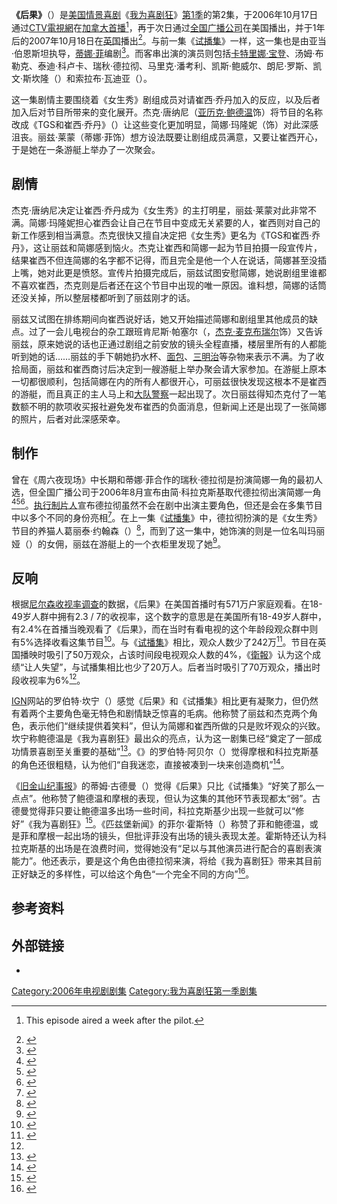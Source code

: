 {{noteTA
|G1=Movie
|G2=Show
|T=zh-cn:后果 (我为喜剧狂); zh-tw:後果 (超級製作人); zh-hk:後果 (娛樂揸Fit人);
|1=zh-cn:我为喜剧狂; zh-tw:超級製作人; zh-hk:娛樂揸Fit人;
|2=zh-hk:嘉芙蓮娜·寶頓;zh-cn:卡特里娜·宝登
|3=zh-hk:珍·嘉露絲姬;zh-cn=简·科拉克斯基;
}}
{{Infobox television episode
| Title        = 后果
| Series       = [[我为喜剧狂|我为喜剧狂]]
| Image        = <!-- No-free image with insufficient rationale [[Image:30_Rock_season_1_episode_2.png|250px]] -->
| Caption      = Liz and Tracy at the yacht party.
| Season       = 1
| Episode      = 2
| Airdate      = {{Start date|2006|10|18}}
| Production   = 102
| Writer       = [[蒂娜·菲|蒂娜·菲]]
| Director     = {{link-en|亚当·伯恩斯坦|Adam Bernstein}}
| Photographer = 汤姆·霍顿（{{lang|en|Tom Houghton}}）
| Guests       = [[卡特里娜·宝登|卡特里娜·宝登]]饰施乐·泽洛克斯（{{lang|en|Cerie Xerox}}）<br>汤姆·布勒克（{{lang|en|Tom Broecker}}）饰李（{{lang|en|Lee}}）<br>泰迪·科卢卡（{{lang|en|Teddy Coluca}}）饰舞台管理员<br>{{link-en|瑞秋·德拉彻|Rachel Dratch}}饰玛丽娅（{{lang|en|Maria}}）<br>{{link-en|马里克·潘考利|Maulik Pancholy}}饰乔纳森（{{lang|en|Jonathan}}）<br>{{link-en|凯斯·鲍威尔|Keith Powell}}饰图弗·斯帕洛克（{{lang|en|Toofer Spurlock}}）<br>朗尼·罗斯（{{lang|en|Lonny Ross}}）饰乔什·吉拉德（{{lang|en|Josh Girard}}）
| Episode list = [[我为喜剧狂_(第1季)|《我为喜剧狂》 (第1季)]]<br>[[我为喜剧狂剧集列表|我为喜剧狂剧集列表]]
| Prev         = [[试播集_(我为喜剧狂)|试播集]]
| Next         = [[相亲_(我为喜剧狂)|相亲]]
}}

'''《后果》'''（{{lang-en|''The Aftermath''}}）是[[美国|美国]][[情景喜剧|情景喜剧]]《[[我为喜剧狂|我为喜剧狂]]》[[我为喜剧狂_(第1季)|第1季]]的第2集，于2006年10月17日通过[[CTV電視網|CTV電視網]]在[[加拿大|加拿大]][[首演|首播]]<ref name="ctvpremieres">{{cite web |url=http://www.ctv.ca/servlet/ArticleNews/show/CTVShows/20060814/Fall2006Schedule/20060816/ |title=Fall 2006 Premiere Dates |accessdate=2008-03-07 |publisher=''CTV'' |archiveurl=https://web.archive.org/web/20061010184516/http://www.ctv.ca/servlet/ArticleNews/show/CTVShows/20060814/Fall2006Schedule/20060816/ |archivedate=2006-10-10 |deadurl=yes }} This episode aired a week after the pilot.</ref>，再于次日通过[[全国广播公司|全国广播公司]]在美国播出，并于1年后的2007年10月18日在[[英国|英国]]播出<ref name="ukratings">{{cite news |first=Ben |last=Dowell |title=''Vyle'' a turn-off on BBC2 |url=http://www.guardian.co.uk/media/2007/oct/19/tvratings |publisher=''Media Guardian'' |date=2007-10-19 |accessdate=2013-07-28 |archiveurl=https://web.archive.org/web/20121111133254/http://www.guardian.co.uk/media/2007/oct/19/tvratings |archivedate=2012-11-11 |deadurl=no }}</ref>。与前一集《[[试播集_(我为喜剧狂)|试播集]]》一样，这一集也是由亚当·伯恩斯坦执导，[[蒂娜·菲|蒂娜·菲]]编剧<ref name="screen rush">{{cite web |url=http://www.screenrush.co.uk/television/television-813/season-2600/ |title=30 Rock: Episodes |publisher=Screenrush (AlloCiné) |accessdate=2013-07-28 |location=London |archiveurl=https://web.archive.org/web/20120730001543/http://www.screenrush.co.uk/television/television-813/season-2600/ |archivedate=2012-07-30 |deadurl=no }}</ref>。而客串出演的演员则包括[[卡特里娜·宝登|卡特里娜·宝登]]、汤姆·布勒克、泰迪·科卢卡、瑞秋·德拉彻、马里克·潘考利、凯斯·鲍威尔、朗尼·罗斯、凯文·斯坎隆（{{lang|en|Kevin Scanlon}}）和索拉布·瓦迪亚（{{lang|en|Sorab Wadia}}）。

这一集剧情主要围绕着《女生秀》剧组成员对请崔西·乔丹加入的反应，以及后者加入后对节目所带来的变化展开。杰克·唐纳尼（[[亚历克·鲍德温|亚历克·鲍德温]]饰）将节目的名称改成《TGS和崔西·乔丹》（{{lang|en|''TGS with Tracy Jordan''}}）让这些变化更加明显，简娜·玛隆妮（{{link-en|简·科拉克斯基|Jane Krakowski}}饰）对此深感沮丧。丽兹·莱蒙（蒂娜·菲饰）想方设法既要让剧组成员满意，又要让崔西开心，于是她在一条游艇上举办了一次聚会。

{{Spoken Wikipedia|Zh-tw-後果.ogg|2015年|11月27日|臺灣漢語}}

==剧情==
杰克·唐纳尼决定让崔西·乔丹成为《女生秀》的主打明星，丽兹·莱蒙对此非常不满。简娜·玛隆妮担心崔西会让自己在节目中变成无关紧要的人，崔西则对自己的新工作感到相当满意。杰克很快又擅自决定把《女生秀》更名为《TGS和崔西·乔丹》，这让丽兹和简娜感到恼火。杰克让崔西和简娜一起为节目拍摄一段宣传片，结果崔西不但连简娜的名字都不记得，而且完全是他一个人在说话，简娜甚至没插上嘴，她对此更是愤怒。宣传片拍摄完成后，丽兹试图安慰简娜，她说剧组里谁都不喜欢崔西，杰克则是后者还在这个节目中出现的唯一原因。谁料想，简娜的话筒还没关掉，所以整层楼都听到了丽兹刚才的话。 

丽兹又试图在排练期间向崔西说好话，她又开始描述简娜和剧组里其他成员的缺点。过了一会儿电视台的杂工跟班肯尼斯·帕塞尔（{{lang|en|Kenneth Parcel}}，[[杰克·麦克布瑞尔|杰克·麦克布瑞尔]]饰）又告诉丽兹，原来她说的话也正通过剧组之前安放的镜头全程直播，楼层里所有的人都能听到她的话……丽兹的手下朝她扔水杯、[[面包|面包]]、[[三明治|三明治]]等杂物来表示不满。为了收拾局面，丽兹和崔西商讨后决定到一艘游艇上举办聚会请大家参加。在游艇上原本一切都很顺利，包括简娜在内的所有人都很开心，可丽兹很快发现这根本不是崔西的游艇，而且真正的主人马上和[[纽约市警察局|大队警察]]一起出现了。次日丽兹得知杰克付了一笔数额不明的款项收买报社避免发布崔西的负面消息，但新闻上还是出现了一张简娜的照片，后者对此深感荣幸。

==制作==
曾在《周六夜现场》中长期和蒂娜·菲合作的瑞秋·德拉彻是扮演简娜一角的最初人选，但全国广播公司于2006年8月宣布由简·科拉克斯基取代德拉彻出演简娜一角<ref name="dratchout">{{cite news |url=http://www.zap2it.com/tv/news/zap-janekrakowskijoins30rock,0,1779072.story?coll=zap-tv-headlines |title='Ally' Cat Krakowski Joins '30 Rock' |accessdate=2013-07-28 |date=2006-08-17 |publisher=Zap2it |archiveurl=https://web.archive.org/web/20120927030648/http://www.zap2it.com/tv/news/zap-janekrakowskijoins30rock%2C0%2C1779072.story?coll=zap-tv-headlines |archivedate=2012-09-27 |deadurl=yes }}</ref><ref name="dratchout_2">{{cite news |first=Joel |last=Keller |title=Jane Krakowski added to ''30 Rock'' |url=http://www.aoltv.com/2006/08/17/jane-krakowski-added-to-30-rock/ |publisher=''AOL'' TV Squad |date=2008-08-17 |accessdate=2013-07-28 |archiveurl=https://web.archive.org/web/20120813214025/http://www.aoltv.com/2006/08/17/jane-krakowski-added-to-30-rock/ |deadurl=no |archivedate=2012-08-13 }}</ref><ref name="dratchout_3">{{cite news |first=Colin |last=Mahan |title=''30 Rock'' adds Jane Krakowski |url=http://www.tv.com/news/30-rock-adds-jane-krakowski--5917/ |publisher=TV.com |date=2006-08-16 |accessdate=2013-07-28 |archiveurl=https://web.archive.org/web/20080615234403/http://www.tv.com/ally-mcbeal/show/168/story/5917.htmlom_act%3Dconvert%26om_clk%3Dheadlinessh |archivedate=2008-06-15 |deadurl=no }}</ref>。[[执行制片人|执行制片人]]{{link-en|洛恩·迈克尔斯|Lorne Michaels}}宣布德拉彻虽然不会在剧中出演主要角色，但还是会在多集节目中以多个不同的身份亮相<ref name="michaelsaboutdratch">{{cite news |first=Michael |last=Schneider |title=Inside Move: Dratch latched to multiple ''Rock'' roles |url=http://variety.com/2006/scene/news/inside-move-dratch-latched-to-multiple-rock-roles-1200342025/ |publisher=''Variety'' |date=2006-08-14 |accessdate=2013-07-28 |archiveurl=https://web.archive.org/web/20120516190758/http://www.variety.com/index.asp?layout=story&articleID=VR1117948462&cs=1 |archivedate=2012-05-16 |deadurl=no }}</ref>。在上一集《[[试播集_(我为喜剧狂)|试播集]]》中，德拉彻扮演的是《女生秀》节目的养猫人葛丽泰·约翰森（{{lang|en|Greta Johansen}}）<ref name="plotreference">{{cite episode |title=Pilot |series=30 Rock |serieslink=30 Rock |credits=Writer: Tina Fey; Director: Adam Bernstein |network=NBC Universal |station=NBC |airdate=2006-10-11 |season=1 |number=1}}</ref>，而到了这一集中，她饰演的则是一位名叫玛丽娅（{{lang|en|Maria}}）的女佣，丽兹在游艇上的一个衣柜里发现了她<ref name="theaftermath">{{cite episode |title=The Aftermath |series=30 Rock |credits=Writer: Tina Fey; Director: Adam Bernstein |network=NBC Universal |station=NBC |airdate=2006-10-18 |season=1 |number=2}}</ref>。

==反响==
根据[[尼尔森收视率调查|尼尔森收视率调查]]的数据，《后果》在美国首播时有571万户家庭观看。在18-49岁人群中拥有2.3 / 7的收视率，这个数字的意思是在美国所有18-49岁人群中，有2.4%在首播当晚观看了《后果》，而在当时有看电视的这个年龄段观众群中则有5%选择收看这集节目<ref name="aftermathratings">{{cite news |first=Rick |last=Kissell |title=Peacock's not laffing |url=http://variety.com/2006/scene/news/peacock-s-not-laffing-1117952286/ |publisher=''Variety'' |date=2006-10-19 |accessdate=2013-07-28 |archiveurl=https://web.archive.org/web/20090525110657/http://www.variety.com/article/VR1117952286.html?categoryid=1236&cs=1&query=30%20rock%20wednesday |archivedate=2009-05-25 |deadurl=no }}</ref>。与《[[试播集_(我为喜剧狂)|试播集]]》相比，观众人数少了242万<ref name="ratings_variety">{{cite news |first=Rick |last=Kissell |title=NBC's ''Rock'' solid in premiere |url=http://variety.com/2006/scene/news/nbc-s-rock-solid-in-premiere-1117951807/ |publisher=''Variety'' |date=2006-10-12 |accessdate=2013-07-28 |archiveurl=https://web.archive.org/web/20100328051704/http://www.variety.com/article/VR1117951807.html?categoryid=1275&cs=1&query=30%20rock%203.2 |archivedate=2010-03-28 |deadurl=no }}</ref>。节目在英国播映时吸引了50万观众，占该时间段电视观众人数的4%，《[[衛報|衛報]]》认为这个成绩“让人失望”，与试播集相比也少了20万人。后者当时吸引了70万观众，播出时段收视率为6%<ref name="ukratings" />。

{{Quote_box |width=40% |align=right|quote=“摩根和鲍德温的角色无非就是很神经，最大的问题在于简娜。她本应是丽兹最好的朋友，但这个角色所表现出来的特点实在让人难以理解她们之间会有友谊存在，如果非要说有任何关系，她也应该是丽兹会很讨厌的那类人。科拉克斯基和菲在银幕上也缺乏化学反应，两人在一起的大部分镜头给人的感觉都很尴尬别扭，让这种情况更是雪上加霜。”|source= ——《{{link-en|匹兹堡新闻|The Pitt News}}》的菲尔·霍斯特对简娜·玛隆妮一角的评价。<ref name="afterreview2"/>}}

[[IGN|IGN]]网站的罗伯特·坎宁（{{lang|en|Robert Canning}}）感觉《后果》和《试播集》相比更有凝聚力，但仍然有着两个主要角色毫无特色和剧情缺乏惊喜的毛病。他称赞了丽兹和杰克两个角色，表示他们“继续提供着笑料”，但认为简娜和崔西所做的只是败坏观众的兴致。坎宁称鲍德温是《我为喜剧狂》最出众的亮点，认为这一剧集已经“奠定了一部成功情景喜剧至关重要的基础”<ref>{{cite web |url=http://www.ign.com/articles/2006/10/19/30-rock-the-aftermath-review |title=''30 Rock'': "The Aftermath" Review |accessdate=2013-07-28 |author=Canning, Robert |date=2006-10-19 |publisher=IGN |archiveurl=https://web.archive.org/web/20121017082608/http://www.ign.com/articles/2006/10/19/30-rock-the-aftermath-review |archivedate=2012-10-17 |deadurl=no }}</ref>。《{{link-en|洛杉矶周刊|LA Weekly}}》的罗伯特·阿贝尔（{{lang|en|Robert Abele}}）觉得摩根和科拉克斯基的角色还很粗糙，认为他们“自我迷恋，直接被凑到一块来创造商机”<ref>{{cite web |url=http://www.laweekly.com/film+tv/tv/battle-of-the-network-stars/14845/ |title=Battle of the Network Stars |accessdate=2008-07-20 |author=Abele, Robert |date=2006-10-25 |publisher=''LA Weekly'' |archiveurl=https://web.archive.org/web/20080624152718/http://www.laweekly.com/film%2Btv/tv/battle-of-the-network-stars/14845/ |archivedate=2008-06-24 |deadurl=yes }}</ref>。

《[[旧金山纪事报|旧金山纪事报]]》的蒂姆·古德曼（{{lang|en|Tim Goodman}}）觉得《后果》只比《试播集》“好笑了那么一点点”。他称赞了鲍德温和摩根的表现，但认为这集的其他环节表现都太“弱”。古德曼觉得菲只要让鲍德温多出场一些时间，科拉克斯基少出现一些就可以“修好”《我为喜剧狂》<ref>{{cite web |url=http://blog.sfgate.com/tgoodman/2006/10/12/feed-the-machine-lost-colbert-vs-lucas-30-rock/ |title=Feed the Machine: ''Lost'', Colbert vs. Lucas, ''30 Rock'' |accessdate=2013-07-28 |author=Goodman, Tim |date=2006-10-12 |publisher=''San Francisco Chronicle'' |archiveurl=https://web.archive.org/web/20121025053412/http://blog.sfgate.com/tgoodman/2006/10/12/feed-the-machine-lost-colbert-vs-lucas-30-rock/ |archivedate=2012-10-25 |deadurl=no }}</ref>。《匹兹堡新闻》的菲尔·霍斯特（{{lang|en|Phil Horst}}）称赞了菲和鲍德温，或是菲和摩根一起出场的镜头，但批评菲没有出场的镜头表现太差。霍斯特还认为科拉克斯基的出场是在浪费时间，觉得她没有“足以与其他演员进行配合的喜剧表演能力”。他还表示，要是这个角色由德拉彻来演，将给《我为喜剧狂》带来其目前正好缺乏的多样性，可以给这个角色“一个完全不同的方向”<ref name="afterreview2">{{cite journal | title = Plot Buried Within Backstage Glimpse | author = Horst, Phil | date = 2006-11-01 | work = The Pitt News}}</ref>。

== 参考资料 ==
{{reflist|colwidth=30em}}

== 外部链接 ==
* {{imdb episode|0883001}}

{{30 Rock Season One}}
{{portal bar|电视剧|美国}}
{{DEFAULTSORT:Aftermath, The}}
[[Category:2006年电视剧剧集|Category:2006年电视剧剧集]]
[[Category:我为喜剧狂第一季剧集|Category:我为喜剧狂第一季剧集]]

{{Good article}}